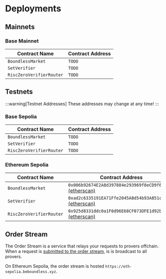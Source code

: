 # Deployments

## Mainnets

### Base Mainnet

| Contract Name            | Contract Address                                                                                                                            |
| ------------------------ | ------------------------------------------------------------------------------------------------------------------------------------------- |
| `BoundlessMarket`        | `TODO` |
| `SetVerifier`            | `TODO` |
| `RiscZeroVerifierRouter` | `TODO` |

## Testnets

:::warning[Testnet Addresses]
These addresses may change at any time!
:::

### Base Sepolia

| Contract Name            | Contract Address                                                                                                                            |
| ------------------------ | ------------------------------------------------------------------------------------------------------------------------------------------- |
| `BoundlessMarket`        | `TODO` |
| `SetVerifier`            | `TODO` |
| `RiscZeroVerifierRouter` | `TODO` |

### Ethereum Sepolia

| Contract Name            | Contract Address                                                                                                                            |
| ------------------------ | ------------------------------------------------------------------------------------------------------------------------------------------- |
| `BoundlessMarket`        | `0x006b92674E2A8d397884e293969f8eCD9f615f4C` [(etherscan)](https://sepolia.etherscan.io/address/0x006b92674E2A8d397884e293969f8eCD9f615f4C) |
| `SetVerifier`            | `0xad2c6335191EA71Ffe2045A8d54b93A851ceca77` [(etherscan)](https://sepolia.etherscan.io/address/0xad2c6335191EA71Ffe2045A8d54b93A851ceca77) |
| `RiscZeroVerifierRouter` | `0x925d8331ddc0a1F0d96E68CF073DFE1d92b69187` [(etherscan)](https://sepolia.etherscan.io/address/0x925d8331ddc0a1F0d96E68CF073DFE1d92b69187) |

## Order Stream

The Order Stream is a service that relays your requests to provers offchain.
When a request is [submitted to the order stream](/developers/tutorials/request#6-submit-a-request), is is broadcast to all provers.

On Ethereum Sepolia, the order stream is hosted `https://eth-sepolia.beboundless.xyz`.

